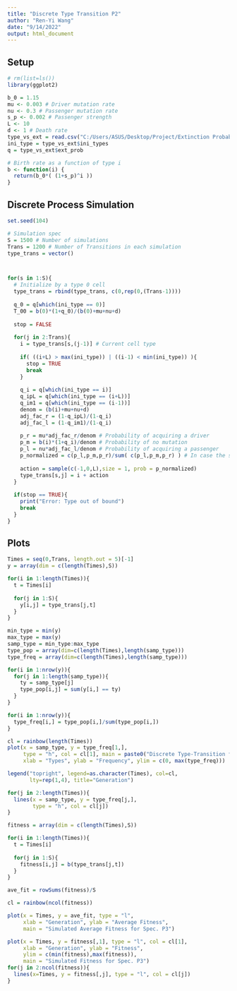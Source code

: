 ---
title: "Discrete Type Transition P2"
author: "Ren-Yi Wang"
date: "9/14/2022"
output: html_document
---

## Setup

```{r}
# rm(list=ls())
library(ggplot2)

b_0 = 1.15
mu <- 0.003 # Driver mutation rate
nu <- 0.3 # Passenger mutation rate
s_p <- 0.002 # Passenger strength
L <- 10
d <- 1 # Death rate
type_vs_ext = read.csv("C:/Users/ASUS/Desktop/Project/Extinction Probabilities/type_vs_ext_P3.csv")
ini_type = type_vs_ext$ini_types
q = type_vs_ext$ext_prob

# Birth rate as a function of type i
b <- function(i) {
  return(b_0*( (1+s_p)^i ))
}
```

## Discrete Process Simulation

```{r}
set.seed(104)

# Simulation spec
S = 1500 # Number of simulations
Trans = 1200 # Number of Transitions in each simulation
type_trans = vector()



for(s in 1:S){
  # Initialize by a type 0 cell
  type_trans = rbind(type_trans, c(0,rep(0,(Trans-1))))
  
  q_0 = q[which(ini_type == 0)]
  T_00 = b(0)*(1+q_0)/(b(0)+mu+nu+d)
  
  stop = FALSE
  
  for(j in 2:Trans){
    i = type_trans[s,(j-1)] # Current cell type
    
    if( ((i+L) > max(ini_type)) | ((i-1) < min(ini_type)) ){
      stop = TRUE
      break
    }
    
    q_i = q[which(ini_type == i)]
    q_ipL = q[which(ini_type == (i+L))]
    q_im1 = q[which(ini_type == (i-1))]
    denom = (b(i)+mu+nu+d)
    adj_fac_r = (1-q_ipL)/(1-q_i)
    adj_fac_l = (1-q_im1)/(1-q_i)
    
    p_r = mu*adj_fac_r/denom # Probability of acquiring a driver
    p_m = b(i)*(1+q_i)/denom # Probability of no mutation
    p_l = nu*adj_fac_l/denom # Probability of acquiring a passenger
    p_normalized = c(p_l,p_m,p_r)/sum( c(p_l,p_m,p_r) ) # In case the sum is not 1
    
    action = sample(c(-1,0,L),size = 1, prob = p_normalized)
    type_trans[s,j] = i + action
  }
  
  if(stop == TRUE){
    print("Error: Type out of bound")
    break
  }
}
```

## Plots

```{r}
Times = seq(0,Trans, length.out = 5)[-1]
y = array(dim = c(length(Times),S))

for(i in 1:length(Times)){
  t = Times[i]
  
  for(j in 1:S){
    y[i,j] = type_trans[j,t]
  }
}

min_type = min(y)
max_type = max(y)
samp_type = min_type:max_type
type_pop = array(dim=c(length(Times),length(samp_type)))
type_freq = array(dim=c(length(Times),length(samp_type)))

for(i in 1:nrow(y)){
  for(j in 1:length(samp_type)){
    ty = samp_type[j]
    type_pop[i,j] = sum(y[i,] == ty)
  }
}

for(i in 1:nrow(y)){
  type_freq[i,] = type_pop[i,]/sum(type_pop[i,])
}

cl = rainbow(length(Times))
plot(x = samp_type, y = type_freq[1,], 
     type = "h", col = cl[1], main = paste0("Discrete Type-Transition for Spec. P3, Trans=", Trans),
     xlab = "Types", ylab = "Frequency", ylim = c(0, max(type_freq)))

legend("topright", legend=as.character(Times), col=cl, 
       lty=rep(1,4), title="Generation")

for(j in 2:length(Times)){
  lines(x = samp_type, y = type_freq[j,], 
        type = "h", col = cl[j])
}
```




```{r}
fitness = array(dim = c(length(Times),S))

for(i in 1:length(Times)){
  t = Times[i]
  
  for(j in 1:S){
    fitness[i,j] = b(type_trans[j,t])
  }
}

ave_fit = rowSums(fitness)/S

cl = rainbow(ncol(fitness))

plot(x = Times, y = ave_fit, type = "l", 
     xlab = "Generation", ylab = "Average Fitness",
     main = "Simulated Average Fitness for Spec. P3")

plot(x = Times, y = fitness[,1], type = "l", col = cl[1], 
     xlab = "Generation", ylab = "Fitness",
     ylim = c(min(fitness),max(fitness)),
     main = "Simulated Fitness for Spec. P3")
for(j in 2:ncol(fitness)){
  lines(x=Times, y = fitness[,j], type = "l", col = cl[j])
}
```



